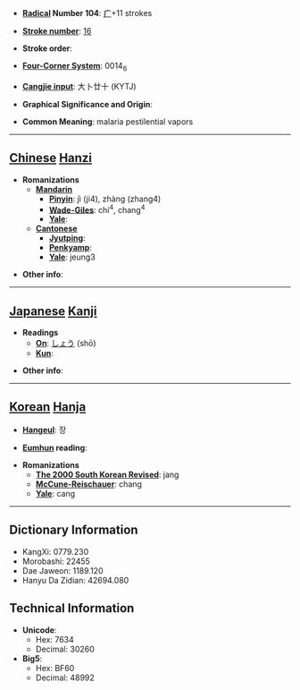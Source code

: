 * '''[[Wiktionary:Chinese radical index| Radical]] Number 104''': [[Wiktionary:Chinese radical index 疒|疒]]+11 strokes

* '''[[Wiktionary:Chinese total strokes index|Stroke number]]''': [[Wiktionary:Chinese total strokes index 16|16]]

* '''Stroke order''': 

* '''[[Wiktionary:Chinese four corner index|Four-Corner System]]''': 0014<sub>6</sub>

* '''[[Wiktionary:Chinese Cangjie index|Cangjie input]]''': 大卜廿十 (KYTJ)

* '''Graphical Significance and Origin''': 

* '''Common Meaning''': malaria pestilential vapors

----

== [[Chinese]] [[Hanzi]] ==

* '''Romanizations'''
** '''[[Mandarin]]'''
*** '''[[Pinyin]]''': jì (ji4), zhàng (zhang4)
*** '''[[Wade-Giles]]''': chi<sup>4</sup>, chang<sup>4</sup>
*** '''[[Yale]]''': 
** '''[[Cantonese]]'''
*** '''[[Jyutping]]''':
*** '''[[Penkyamp]]''': 
*** '''[[Yale]]''': jeung3

* '''Other info''': 

----

== [[Japanese]] [[Kanji]] ==

* '''Readings'''
** '''[[On]]''': [[しょう]] (shō)
** '''[[Kun]]''': 

* '''Other info''':  

----

== [[Korean]] [[Hanja]] ==

* '''[[Hangeul]]''': 장

* '''[[Eumhun]] reading''': 

* '''Romanizations'''
** '''[[The 2000 South Korean Revised Romanization|The 2000 South Korean Revised]]''': jang
** '''[[McCune-Reischauer]]''': chang
** '''[[Yale]]''': cang

----

== Dictionary Information ==

* KangXi: 0779.230
* Morobashi: 22455
* Dae Jaweon: 1189.120
* Hanyu Da Zidian: 42694.080

== Technical Information ==

* '''Unicode''':
** Hex: 7634
** Decimal: 30260
* '''Big5''':
** Hex: BF60
** Decimal: 48992
